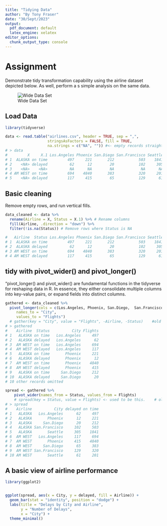 ```yaml
---
title: "Tidying Data"
author: "By Tony Fraser"
date: "30/Sept/2023"
output:
  pdf_document: default
  latex_engine: xelatex
editor_options: 
  chunk_output_type: console
---
```


# Assignment
Demonstrate tidy transformation capability using the airline dataset depicted below. As well, perform a s simple analysis on the same data.

![Wide Data Set](odd.jpg)



\newpage

## Load Data

```r
library(tidyverse)

data <- read.table("airlines.csv", header = TRUE, sep = ",",
                   stringsAsFactors = FALSE, fill = TRUE, 
                   na.strings = c("NA", "")) #<- empty records straight into NA
# > data
#         X     X.1 Los.Angeles Phoenix San.Diego San.Francisco Seattle
# 1  ALASKA on time         497     221       212           503    1841
# 2    <NA> delayed          62      12        20           102     305
# 3    <NA>    <NA>          NA      NA        NA            NA      NA
# 4 AM WEST on time         694    4840       383           320     201
# 5    <NA> delayed         117     415        65           129      61

```

## Basic cleaning

Remove empty rows, and run vertical fills. 
```r

data_cleaned <- data %>%
  rename(Airline = X, Status = X.1) %>% # Rename columns
  fill(Airline, .direction = "down") %>%
  filter(!is.na(Status)) # Remove rows where Status is NA

#   Airline  Status Los.Angeles Phoenix San.Diego San.Francisco Seattle
# 1  ALASKA on time         497     221       212           503    1841
# 2  ALASKA delayed          62      12        20           102     305
# 3 AM WEST on time         694    4840       383           320     201
# 4 AM WEST delayed         117     415        65           129      61

```
\newpage
## tidy with pivot_wider() and pivot_longer() 
"pivot_longer() and pivot_wider() are fundamental functions in the tidyverse for reshaping data in R. In essence, they either consolidate multiple columns into key-value pairs, or expand fields into distinct columns. 

```r
gathered <- data_cleaned %>%
  pivot_longer(cols = c(Los.Angeles, Phoenix, San.Diego,  San.Francisco, Seattle),
     names_to = "City",
     values_to = "Flights")
  # gather(key = "City", value = "Flights", -Airline, -Status)    #old way
# > gathered
#    Airline  Status          City Flights
# 1   ALASKA on time   Los.Angeles     497
# 2   ALASKA delayed   Los.Angeles      62
# 3  AM WEST on time   Los.Angeles     694
# 4  AM WEST delayed   Los.Angeles     117
# 5   ALASKA on time       Phoenix     221
# 6   ALASKA delayed       Phoenix      12
# 7  AM WEST on time       Phoenix    4840
# 8  AM WEST delayed       Phoenix     415
# 9   ALASKA on time     San.Diego     212
# 10  ALASKA delayed     San.Diego      20
# 10 other records omitted 

spread <- gathered %>%
    pivot_wider(names_from = Status, values_from = Flights)
    # spread(key = Status, value = Flights) <- used to be this.    # old way
# > spread
#    Airline          City delayed on time
# 1   ALASKA   Los.Angeles      62     497
# 2   ALASKA       Phoenix      12     221
# 3   ALASKA     San.Diego      20     212
# 4   ALASKA San.Francisco     102     503
# 5   ALASKA       Seattle     305    1841
# 6  AM WEST   Los.Angeles     117     694
# 7  AM WEST       Phoenix     415    4840
# 8  AM WEST     San.Diego      65     383
# 9  AM WEST San.Francisco     129     320
# 10 AM WEST       Seattle      61     201

```
\newpage

## A basic view of airline performance

```r
library(ggplot2)


ggplot(spread, aes(x = City, y = delayed, fill = Airline)) +
  geom_bar(stat = "identity", position = "dodge") +
  labs(title = "Delays by City and Airline",
       y = "Number of Delays",
       x = "City") +
  theme_minimal()


```
